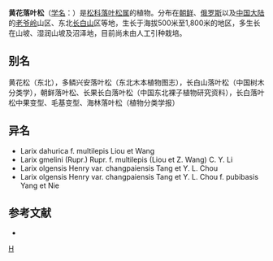 {{Speciesbox 
| taxon = Larix olgensis
| authority = Henry
}}
'''黄花落叶松'''（[[学名|学名]]：{{lang|la|''Larix olgensis''}}）是[[松科|松科]][[落叶松属|落叶松属]]的植物。分布在[[朝鲜|朝鲜]]、[[俄罗斯|俄罗斯]]以及[[中国大陆|中国大陆]]的[[老爷岭|老爷岭]]山区、东北[[长白山|长白山]]区等地，生长于海拔500米至1,800米的地区，多生长在山坡、湿润山坡及沼泽地，目前尚未由人工引种栽培。

== 别名 ==
黄花松（东北），多鳞兴安落叶松（东北木本植物图志），长白山落叶松（中国树木分类学），朝鲜落叶松、长果长白落叶松（中国东北裸子植物研究资料），长白落叶松中果变型、毛基变型、海林落叶松（植物分类学报）

== 异名 ==
* Larix dahurica f. multilepis Liou et Wang
* Larix gmelini (Rupr.) Rupr. f. multilepis (Liou et Z. Wang) C. Y. Li
* Larix olgensis Henry var. changpaiensis Tang et Y. L. Chou
* Larix olgensis Henry var. changpaiensis Tang et Y. L. Chou f. pubibasis Yang et Nie

== 参考文献 ==
<div class="references-small">
* {{cite web| url =http://www.bioinfo.cn/db05/KmzwSpecies.php?action=view&id=16896| title =黄花落叶松| work =《中国高等植物数据库全库》| publisher =中国科学院微生物研究所| author =昆明植物研究所| accessdate =2009-02-25| deadurl =yes| archiveurl =https://web.archive.org/web/20160305040744/http://www.bioinfo.cn/db05/KmzwSpecies.php?action=view&id=16896| archivedate =2016-03-05}}
</div>

{{Taxonbar}}

[[Category:落叶松属|H]]